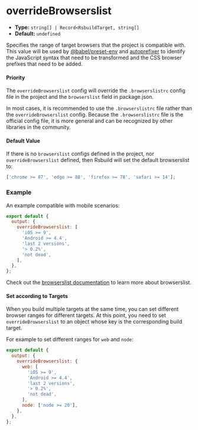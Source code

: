 # overrideBrowserslist

- **Type:** `string[] | Record<RsbuildTarget, string[]`
- **Default:** `undefined`

Specifies the range of target browsers that the project is compatible with. This value will be used by [@babel/preset-env](https://babeljs.io/docs/en/babel-preset-env) and [autoprefixer](https://github.com/postcss/autoprefixer) to identify the JavaScript syntax that need to be transformed and the CSS browser prefixes that need to be added.

#### Priority

The `overrideBrowserslist` config will override the `.browserslistrc` config file in the project and the `browserslist` field in package.json.

In most cases, it is recommended to use the `.browserslistrc` file rather than the `overrideBrowserslist` config. Because the `.browserslistrc` file is the official config file, it is more general and can be recognized by other libraries in the community.

#### Default Value

If there is no `browserslist` configs defined in the project, nor `overrideBrowserslist` defined, then Rsbuild will set the default browserslist to:

```js
['chrome >= 87', 'edge >= 88', 'firefox >= 78', 'safari >= 14'];
```

### Example

An example compatible with mobile scenarios:

```js
export default {
  output: {
    overrideBrowserslist: [
      'iOS >= 9',
      'Android >= 4.4',
      'last 2 versions',
      '> 0.2%',
      'not dead',
    ],
  },
};
```

Check out the [browserslist documentation](https://github.com/browserslist/browserslist) to learn more about browserslist.

#### Set according to Targets

When you build multiple targets at the same time, you can set different browser ranges for different targets. At this point, you need to set `overrideBrowserslist` to an object whose key is the corresponding build target.

For example to set different ranges for `web` and `node`:

```js
export default {
  output: {
    overrideBrowserslist: {
      web: [
        'iOS >= 9',
        'Android >= 4.4',
        'last 2 versions',
        '> 0.2%',
        'not dead',
      ],
      node: ['node >= 20'],
    },
  },
};
```
